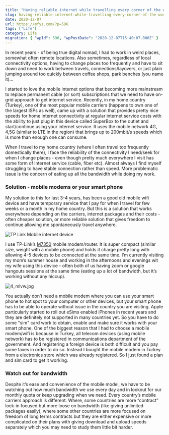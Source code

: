 ```yaml
---
title: "Having reliable internet while travelling every corner of the world"
slug: having-reliable-internet-while-travelling-every-corner-of-the-world
date: 2020-12-07
url: https://mfyz.com/?p=596
tags: ["Life"]
category: Life
migration: { "wpId": 596, "wpPostDate": "2020-12-07T15:40:07.000Z" }
---
```



In recent years - of being true digital nomad, I had to work in weird places, somewhat often remote locations. Also sometimes, regardless of local connectivity options, having to change places too frequently and have to sit down and need to work between travels, connections/layovers, or just plain jumping around too quickly between coffee shops, park benches (you name it)...

I started to love the mobile internet options that becoming more mainstream to replace permanent cable (or sort) subscriptions that we need to have on-grid approach to get internet service. Recently, in my home country (Turkey), one of the most popular mobile carriers (happens to own one of the largest ISPs as well), came up with a solution that provides pretty nice speeds for home internet connectivity at regular internet service costs with the ability to just plug in this device called SuperBox to the outlet and start/continue using your internet service. It uses the mobile network 4G, 4,5G (similar to LTE in the region) that brings up to 200mbit/s speeds which is more than enough one can consume.

When I travel to my home country (where I often travel too frequently domestically there), I face the reliability of the connectivity I need/seek for when I change places - even though pretty much everywhere I visit has some form of internet service (cable, fiber etc). Almost always I find myself struggling to have stable connection rather than speed. More problematic issue is the concern of eating up all the bandwidth while doing my work.

### Solution - mobile modems or your smart phone

My solution to this for last 3-4 years, has been a good old mobile wifi device and have temporary service that I pay for when I travel for few weeks or a month in my home country. But this is a solution that works everywhere depending on the carriers, internet packages and their costs - often cheaper solution, or more reliable solution that gives freedom to continue allowing me spontaneously travel anywhere.

<Image
  src="/images/archive/en/2020/12/image-1.png"
  alt="TP Link Mobile internet device"
  width={500}
/>

I use TP-Link’s [M7350](https://www.tp-link.com/en/home-networking/mifi/m7350/) mobile modem/router. It is super compact (similar size, weight with a mobile phone) and holds it charge pretty long with allowing 4-5 devices to be connected at the same time. I’m currently visiting my mom’s summer house and working in the afternoons and evenings wit my wife using this device - often both of us having zoom or google hangouts sessions at the same time (eating up a lot of bandwidth, but it’s working without any hiccup).

![4_mlvw.jpg](/images/archive/en/2020/12/image.png)

You actually don’t need a mobile modem where you can use your smart phone to hot spot to your computer or other devices, but your smart phone has to be able to operate without issue in the country you are visiting. Apple particularly started to roll out eSims enabled iPhones in recent years and they are definitely not supported in many countries yet. So you have to do some "sim" card work to obtain, enable and make sure it works with your smart phone. One of the biggest reason that I had to choose a mobile modem/wifi is because in Turkey, all telecom devices (using mobile network) has to be registered in communications department of the government. And registering a foreign device is both difficult and you pay some taxes in order to do so. Instead I bought the mobile modem in Turkey from a electronics store which was already registered. So I just found a plan and sim card to get it working.

### Watch out for bandwidth

Despite it’s ease and convenience of the mobile model, we have to be watching out how much bandwidth we use every day and in lookout for our monthly quota or keep upgrading when we need. Every country’s mobile carriers approach is different. Where, some countries are more “contract” lock-in focused but more loose on bandwidth (like giving unlimited packages easily), where some other countries are more focused on freedom of long terms contracts but they are either expensive or more complicated on their plans with giving download and upload speeds separately which you may need to study them little bit harder.
